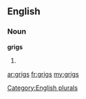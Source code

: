 ==English==

===Noun===
'''grigs'''

# {{plural of|[[grig]]}}

[[Category:English plurals]]

[[ar:grigs]]
[[fr:grigs]]
[[my:grigs]]
